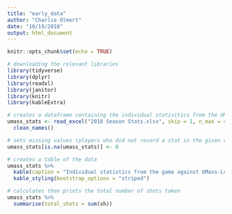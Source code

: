 ```yaml
---
title: "early_data"
author: "Charlie Olmert"
date: "10/19/2018"
output: html_document
---
```


```r
knitr::opts_chunk$set(echo = TRUE)

# downloading the relevant libraries
library(tidyverse)
library(dplyr)
library(readxl)
library(janitor)
library(knitr)
library(kableExtra)
```

```r
# creates a dataframe containing the individual statisitics from the UMass Lowell game
umass_stats <- read_excel("2018 Season Stats.xlsx", skip = 1, n_max = 45) %>% 
  clean_names()

# sets missing values (players who did not record a stat in the given column) equal to 0
umass_stats[is.na(umass_stats)] <- 0

# creates a table of the data
umass_stats %>% 
  kable(caption = "Individual statistics from the game against UMass-Lowell") %>% 
  kable_styling(bootstrap_options = "striped")

# calculates then prints the total number of shots taken
umass_stats %>% 
  summarise(total_shots = sum(sh))
```

